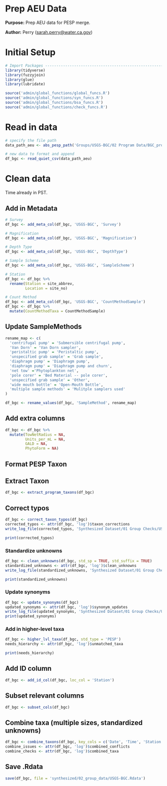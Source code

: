 # Prep AEU Data

**Purpose:** Prep AEU data for PESP merge.

**Author:** Perry ([sarah.perry\@water.ca.gov](mailto:sarah.perry@water.ca.gov){.email})

# Initial Setup
```r
# Import Packages ---------------------------------------------------------
library(tidyverse)
library(fuzzyjoin)
library(glue)
library(lubridate)

source('admin/global_functions/global_funcs.R')
source('admin/global_functions/syn_funcs.R')
source('admin/global_functions/bsa_funcs.R')
source('admin/global_functions/check_funcs.R')
```

# Read in data
```r
# specify the file path
data_path_aeu <- abs_pesp_path('Groups/USGS-BGC/02 Program Data/BGC_program_draft.csv')

# new data to format and append
df_bgc <- read_quiet_csv(data_path_aeu)
```

# Clean data

Time already in PST.

## Add in Metadata

```r
# Survey
df_bgc <- add_meta_col(df_bgc, 'USGS-BGC', 'Survey')

# Magnification
df_bgc <- add_meta_col(df_bgc, 'USGS-BGC', 'Magnification')

# Depth Type
df_bgc <- add_meta_col(df_bgc, 'USGS-BGC', 'DepthType')

# Sample Scheme
df_bgc <- add_meta_col(df_bgc, 'USGS-BGC', 'SampleScheme')

# Station
df_bgc <- df_bgc %>%
  rename(Station = site_abbrev,
         Location = site_no)

# Count Method
df_bgc <- add_meta_col(df_bgc, 'USGS-BGC', 'CountMethodSample')
df_bgc <- df_bgc %>%
  mutate(CountMethodTaxa = CountMethodSample)
```

## Update SampleMethods
```r
rename_map <- c(
  'centrifugal pump' = 'Submersible centrifugal pump',
  'Van Dorn' = 'Van Dorn sampler',
  'peristaltic pump' = 'Peristaltic pump',
  'unspecified grab sample' = 'Grab sample',
  'diaphragm pump' = 'Diaphragm pump',
  'diaphragm pump' = 'Diaphragm pump and churn',
  'net tow' ='Phytoplankton net',
  'pole corer' = 'Bed Material -- pole corer',
  'unspecified grab sample' = 'Other',
  'wide mouth bottle' = 'Open-Mouth Bottle',
  'multiple sample methods' = 'Mulitple samplers used'
)

df_bgc <- rename_values(df_bgc, 'SampleMethod', rename_map)


```

## Add extra columns
```r
df_bgc <- df_bgc %>% 
  mutate(TowNetRadius = NA,
         Units_per_mL = NA,
         GALD = NA,
         PhytoForm = NA)
```

## Format PESP Taxon
## Extract Taxon
```r
df_bgc <- extract_program_taxons(df_bgc)
```

## Correct typos
```r
df_bgc <- correct_taxon_typos(df_bgc)
corrected_typos <- attr(df_bgc, 'log')$taxon_corrections
write_log_file(corrected_typos, 'Synthesized Dataset/01 Group Checks/USGS-BGC/tables/BGC_corrected_typos.csv')

print(corrected_typos)
```

### Standardize unknowns
```r
df_bgc <- clean_unknowns(df_bgc, std_sp = TRUE, std_suffix = TRUE)
standardized_unknowns <- attr(df_bgc, 'log')$clean_unknowns
write_log_file(standardized_unknowns, 'Synthesized Dataset/01 Group Checks/USGS-BGC/tables/BGC_standardized_unknowns.csv')

print(standardized_unknowns)
```

### Update synonyms
```r
df_bgc <- update_synonyms(df_bgc)
updated_synonyms <- attr(df_bgc, 'log')$synonym_updates
write_log_file(updated_synonyms, 'Synthesized Dataset/01 Group Checks/USGS-BGC/tables/BGC_updated_synonyms.csv')
print(updated_synonyms)
```

### Add in higher-level taxa
```r
df_bgc <- higher_lvl_taxa(df_bgc, std_type = 'PESP')
needs_hierarchy <- attr(df_bgc, 'log')$unmatched_taxa

print(needs_hierarchy)
```

## Add ID column
```r
df_bgc <- add_id_col(df_bgc, loc_col = 'Station')
```

## Subset relevant columns
```r
df_bgc <- subset_cols(df_bgc)
```

## Combine taxa (multiple sizes, standardized unknowns)
```r
df_bgc <- combine_taxons(df_bgc, key_cols = c('Date', 'Time', 'Station', 'SampleDepth'))
combine_issues <- attr(df_bgc, 'log')$combined_conflicts
combine_checks <- attr(df_bgc, 'log')$combined_taxa
```

## Save .Rdata
```r
save(df_bgc, file = 'synthesized/02_group_data/USGS-BGC.Rdata')
```


